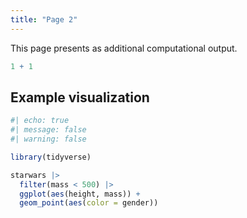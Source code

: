 ```yaml
---
title: "Page 2"
---
```


This page presents as additional computational output.

```r
1 + 1
```

## Example visualization

```r
#| echo: true
#| message: false
#| warning: false

library(tidyverse)

starwars |> 
  filter(mass < 500) |> 
  ggplot(aes(height, mass)) +
  geom_point(aes(color = gender))

```
